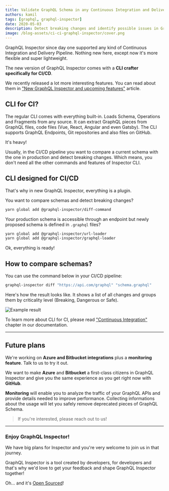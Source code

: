 ```yaml
---
title: Validate GraphQL Schema in any Continuous Integration and Delivery Pipeline
authors: kamil
tags: [graphql, graphql-inspector]
date: 2020-05-03
description: Detect breaking changes and identify possible issues in GraphQL API with GraphQL Inspector
image: /blog-assets/ci-ci-graphql-inspector/cover.png
---
```


GraphQL Inspector since day one supported any kind of Continuous Integration and Delivery Pipeline. Nothing new here, except now it's more flexible and super lightweight.

The new version of GraphQL Inspector comes with a **CLI crafter specifically for CI/CD**.

We recently released a lot more interesting features. You can read about them in ["New GraphQL Inspector and upcoming features"](/blog/new-graphql-inspector) article.

## CLI for CI?

The regular CLI comes with everything built-in. Loads Schema, Operations and Fragments from any source. It can extract GraphQL pieces from GraphQL files, code files (Vue, React, Angular and even Gatsby). The CLI supports GraphQL Endpoints, Git repositories and also files on GitHub.

It's heavy!

Usually, in the CI/CD pipeline you want to compare a current schema with the one in production and detect breaking changes. Which means, you don't need all the other commands and features of Inspector CLI.

## CLI designed for CI/CD

That's why in new GraphQL Inspector, everything is a plugin.

You want to compare schemas and detect breaking changes?

```bash
yarn global add @graphql-inspector/diff-command
```

Your production schema is accessible through an endpoint but newly proposed schema is defined in `.graphql` files?

```bash
yarn global add @graphql-inspector/url-loader
yarn global add @graphql-inspector/graphql-loader
```

Ok, everything is ready!

## How to compare schemas?

You can use the command below in your CI/CD pipeline:

```bash
graphql-inspector diff "https://api.com/graphql" "schema.graphql"
```

Here's how the result looks like. It shows a list of all changes and groups them by criticality level (Breaking, Dangerous or Safe).

![](/blog-assets/ci-ci-graphql-inspector/circleci.jpeg 'Example result')

To learn more about CLI for CI, please read ["Continuous Integration"](https://graphql-inspector.com/docs/products/ci) chapter in our documentation.

---

## Future plans

We're working on **Azure and Bitbucket integrations** plus a **monitoring feature**. Talk to us to try it out.

We want to make **Azure** and **Bitbucket** a first-class citizens in GraphQL Inspector and give you the same experience as you get right now with **GitHub**.

**Monitoring** will enable you to analyze the traffic of your GraphQL APIs and provide details needed to improve performance. Collecting informations about the usage will let you safely remove deprecated pieces of GraphQL Schema.

> If you're interested, please reach out to us!

---

### Enjoy GraphQL Inspector!

We have big plans for Inspector and you're very welcome to join us in that journey.

GraphQL Inspector is a tool created by developers, for developers and that's why we'd love to get your feedback and shape GraphQL Inspector together!

Oh... and it's [Open Sourced](https://github.com/kamilkisiela/graphql-inspector)!
